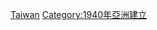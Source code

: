 {{estcatCountry|194|0|台灣|Taiwan}}

[[Category:1940年日本建立|Taiwan]]
[[Category:1940年亞洲建立|Category:1940年亞洲建立]]
